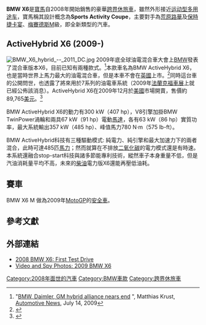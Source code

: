 {{noteTA
|1=zh-cn:宝马;zh-hk:寶馬;zh-tw:BMW;
}}
{{Infobox Automobile
 | image            = [[File:2018_BMW_X6_xDrive30d_M_Sport_Automatic_3.0_Front.jpg|260px]]
 | name             = BMW X6
 | aka              = 
 | assembly = {{USA}}[[格里爾_(南卡羅來納州)|格里爾]]
 | manufacturer     = [[BMW|BMW]]
 | parent_company   = 
 | production       = 2008年迄今
 | body_style       = 五門[[跨界休旅車|跨界休旅車]]
 | layout           = [[前置引擎|前置引擎]] [[四輪驅動|四輪驅動]]
 | platform         = 
| wheelbase      = 2,933 mm (115.5 in)
| length         = 4,877 mm (192.0 in)
| width          = 1,979 mm (77.9 in)
| height         = 1,696 mm (66.8 in)
| weight         = 
| ftrack         = 
| rtrack         = 
| fuel_economy   = 
| fuel_capacity  = 17.7 US gal (67 L; 15 imp gal)
| related        = [[BMW_X5|BMW X5]]
| similar        = [[福特探險家|福特探險家]]/[[英菲尼迪FX|英菲尼迪FX]]
| designer       = 
| engine           =3.0 L 306 PS (225 kW) I6 雙渦輪<br />
4.4 L 407 PS (299 kW) [[V8發動機|V8]] 雙渦輪<br />
3.0 L 235 PS (173 kW) I6 柴油<br />
3.0 L 286 PS (210 kW) [[I6|I6]] 柴油雙渦輪 <br />
4.4 M L 555 PS (408 kW) [[V8發動機|V8]] 雙渦輪
| transmission     = 八前速自排<br />七前速自排<br />六前速自排
}}

'''BMW X6'''是[[寶馬|寶馬]]自2008年開始銷售的豪華[[跨界休旅車|跨界休旅車]]，雖然外形接近[[运动型多用途车|运动型多用途车]]，寶馬稱其設計概念為'''Sports Activity Coupe'''，主要對手為[[荒原路華|荒原路華]]及[[保時捷卡宴|保時捷卡宴]]、[[梅賽德斯|梅賽德斯]]M級，即全新類型的汽車。

== ActiveHybrid X6 (2009-) ==
[[File:BMW_X6_hybrid_--_2011_DC.jpg|thumb]] 
2009年底全球油電混合車大會上[[BMW|BMW]]發表了混合車版本X6，目前已知有兩種款式。<ref name="an">"[http://www.autonews.com/apps/pbcs.dll/article?AID=/20090714/COPY02/307149993&AssignSessionID=373348067472168 BMW, Daimler, GM hybrid alliance nears end] {{Wayback|url=http://www.autonews.com/apps/pbcs.dll/article?AID=%2F20090714%2FCOPY02%2F307149993&AssignSessionID=373348067472168 |date=20190924154608 }}", Matthias Krust, [[Automotive_News|Automotive News]], July 14, 2009</ref>本款車名為BMW ActiveHybrid X6，也是當時世界上馬力最大的油電混合車，但是本車不會在[[英國|英國]]上市。<ref>{{cite web| last = Stevens| first = Dan| title = Frankfurt motor show: BMW hybrids| work = [[Autocar|Autocar]]| date = September 15, 2009| url = http://www.autocar.co.uk/News/NewsArticle/BMW-X6/242409/| accessdate = November 29, 2009| archive-date = 2009-08-15| archive-url = https://web.archive.org/web/20090815192303/http://www.autocar.co.uk/News/NewsArticle/BMW-X6/242409| dead-url = no}}</ref>同時這台車的公開問世，也透露了將來用於7系列的油電車系統（2009年[[法蘭克福車展|法蘭克福車展]]上就已經公佈該消息）。ActiveHybrid X6在2009年12月於[[美國|美國]]市場開賣，售價約89,765[[美元|美元]]。<ref>{{cite web |last=Abuelsamid |first=Sam |url=http://www.autoblog.com/2009/11/19/bmw-prices-the-activehybrid-x6-starting-at-89-725/ |title=BMW prices the ActiveHybrid X6 starting at $89,725 — Autoblog |publisher=Autoblog.com |date=2009-11-19 |accessdate=2010-03-05 |archive-date=2009-11-22 |archive-url=https://web.archive.org/web/20091122191215/http://www.autoblog.com/2009/11/19/bmw-prices-the-activehybrid-x6-starting-at-89-725/ |dead-url=no }}</ref>

BMW ActiveHybrid X6的動力有300 kW（407 hp），V8引擎加掛BMW TwinPower渦輪和兩具67 kW（91 hp）電動[[馬達|馬達]]，各有63 kW（86 hp）實質功率，最大系統輸出357 kW（485 hp）、峰值馬力780 N·m（575 lb-ft）。 

BMW ActiveHybrid科技有三種驅動模式: 純電力、純引擎和最大加速力下的兩者混合，此時可達485匹[[馬力|馬力]]；然而就算在不排放[[二氧化碳|二氧化碳]]的電力模式還是有{{convert|37|mi|km}}時速。本系統還融合stop-start科技與諸多節能專利技術，縱然車子本身重量不低，但是汽油消耗量平均不高，未來的[[柴油|柴油]]電力版X6還能再壓低油耗。

== 賽車 ==
BMW X6 M 做為2009年[[MotoGP|MotoGP]]的[[安全車|安全車]]。

== 參考文獻 ==
{{reflist}}
== 外部連結 ==
* [http://www.motortrend.com/roadtests/suvs/112_0806_2008_bmw_X6_first_drive 2008 BMW X6: First Test Drive]{{Wayback|url=http://www.motortrend.com/roadtests/suvs/112_0806_2008_bmw_X6_first_drive |date=20080430101538 }}
*[https://web.archive.org/web/20090204171944/http://www.edmunds.com/insideline/do/GeneralFuture/articleId%3D119193#4 Video and Spy Photos: 2009 BMW X6]

{{BMW cars}}

[[Category:2008年面世的汽車|Category:2008年面世的汽車]]
[[Category:BMW車款|Category:BMW車款]]
[[Category:跨界休旅車|Category:跨界休旅車]]